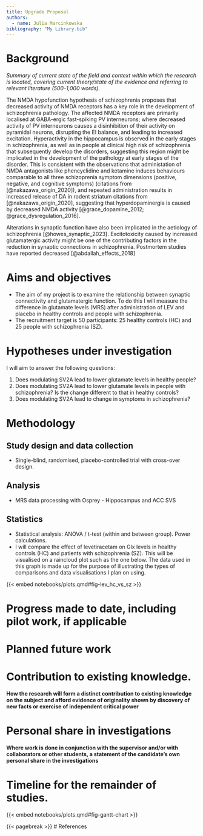 ```yaml
---
title: Upgrade Proposal
authors:
  - name: Julia Marcinkowska
bibliography: "My Library.bib"
---
```


# Background
*Summary of current state of the field and context within which the research is located, covering current theory/state of the evidence and referring to relevant literature (500-1,000 words).*

The [NMDA]{.gls} hypofunction hypothesis of schizophrenia proposes that decreased activity of [NMDA]{.gls} receptors has a key role in the development of schizophrenia pathology. The affected [NMDA]{.gls} receptors are primarily localised at [GABA]{.gls}-ergic fast-spiking [PV]{.gls} interneurons; where decreased activity of [PV]{.gls} interneurons causes a disinhibition of their activity on pyramidal neurons, disrupting the [EI]{.gls} balance, and leading to increased excitation. Hyperactivity in the hippocampus is observed in the early stages in schizophrenia, as well as in people at clinical high risk of schizophrenia that subsequently develop the disorders, suggesting this region might be implicated in the development of the pathology at early stages of the disorder. This is consistent with the observations that administation of [NMDA]{.gls} antagonists like phencyclidine and ketamine induces behaviours comparable to all three schizoprenia symptom dimensions (positive, negative, and cognitive symptoms) (citations from [@nakazawa_origin_2020]), and repeated administration results in increased release of [DA]{.gls} in rodent striatum citations from [@nakazawa_origin_2020], suggesting that hyperdopaminergia is caused by decreased [NMDA]{.gls} activity [@grace_dopamine_2012; @grace_dysregulation_2016].  

Alterations in synaptic function have also been implicated in the aetiology of schizophrenia [@howes_synaptic_2023]. Excitotoxicity caused by increased glutamatergic activity might be one of the contributing factors in the reduction in synaptic connections in schizophrenia. Postmortem studies have reported decreased [@abdallah_effects_2018]

# Aims and objectives

-	The aim of my project is to examine the relationship between synaptic connectivity and glutamatergic function. To do this I will measure the difference in glutamate levels (MRS) after administration of LEV and placebo in healthy controls and people with schizophrenia. 
-	The recruitment target is 50 participants: 25 healthy controls (HC) and 25 people with schizophrenia (SZ).

# Hypotheses under investigation

I will aim to answer the following questions: 

1. Does modulating SV2A lead to lower glutamate levels in healthy people? 
2. Does modulating SV2A lead to lower glutamate levels in people with schizophrenia? Is the change different to that in healthy controls? 
3. Does modulating SV2A lead to change in symptoms in schizophrenia?

# Methodology

## Study design and data collection

-	Single-blind, randomised, placebo-controlled trial with cross-over design.

## Analysis

- MRS data processing with Osprey - Hippocampus and ACC SVS

## Statistics

- Statistical analysis: ANOVA / t-test (within and between group). Power calculations. 
- I will compare the effect of levetiracetam on Glx levels in healthy controls (HC) and patients with schizophrenia (SZ). This will be visualised on a raincloud plot such as the one below. The data used in this graph is made up for the purpose of illustrating the types of comparisons and data visualisations I plan on using.

{{< embed notebooks/plots.qmd#fig-lev_hc_vs_sz >}}

# Progress made to date, including pilot work, if applicable

# Planned future work

# Contribution to existing knowledge.
**How the research will form a distinct contribution to existing knowledge on the subject and afford evidence of originality shown by discovery of new facts or exercise of independent critical power**

# Personal share in investigations
**Where work is done in conjunction with the supervisor and/or with collaborators or other students, a statement of the candidate’s own personal share in the investigations**

# Timeline for the remainder of studies.

{{< embed notebooks/plots.qmd#fig-gantt-chart >}}


{{< pagebreak >}}
# References

::: {#refs}
:::